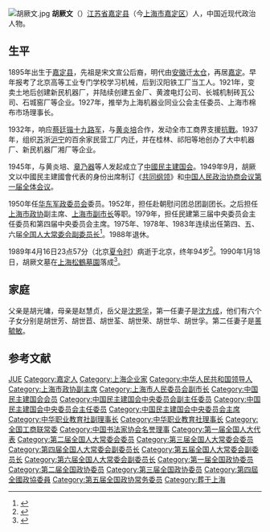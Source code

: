 [[File:胡厥文.jpg|thumb]]
'''胡厥文'''（{{bd|1895年|10月7日|1989年|4月16日|catIdx=}}）[[江苏省|江苏省]][[嘉定县|嘉定县]]（今[[上海市|上海市]][[嘉定区|嘉定区]]）人，中国近现代政治人物。

== 生平 ==
1895年出生于[[嘉定县|嘉定县]]，先祖是宋文宣公后裔，明代由[[安徽|安徽]]迁[[太仓|太仓]]，再居[[嘉定区|嘉定]]。早年报考了北京高等工业专门学校学习机械，后到汉阳铁工厂当工人。1921年，变卖土地后创建新民机器厂，并陆续创建五金厂、黄渡电灯公司、长城机制砖瓦公司、石城窑厂等企业。1927年，推举为上海机器业同业公会主任委员、上海市棉布市场理事长。

1932年，响应[[蔡廷锴|蔡廷锴]][[十九路军|十九路军]]，与[[黄炎培|黄炎培]]合作，发动全市工商界支援[[抗戰|抗戰]]。1937年，组织[[江苏省_(中华民国)|苏]]浙[[上海市|沪]][[南京市|宁]]的百余家民营工厂内迁，并在桂林、祁阳等地创办了大中机器厂、新民机器厂湘厂等企业。

1945年，与黄炎培、[[章乃器|章乃器]]等人发起成立了[[中國民主建国会|中國民主建国会]]。1949年9月，胡厥文以中國民主建國會代表的身份出席制订《[[共同纲领|共同纲领]]》和[[中国人民政治协商会议第一届全体会议|中国人民政治协商会议第一届全体会议]]。

1950年任[[华东军政委员会|华东军政委员会]]委员。1952年，担任赴朝慰问团总团副团长。之后担任[[上海市政协|上海市政协]]副主席、[[上海市副市长|上海市副市长]]等职。1979年，担任民建第三届中央委员会主任委员和第四届中央委员会主席。1975年、1978年、1983年连续出任第四、五、六届[[全国人大常委会副委员长|全国人大常委会副委员长]]<ref>{{cite book|author=全国人民代表大会常务委员会办公厅|title=中华人民共和国第一届全国人民代表大会代表名单|year=1955年|publisher=全国人民代表大会常务委员会办公厅|url=http://book.ucdrs.superlib.net/views/specific/2929/bookDetail.jsp?dxNumber=000005772167&d=546843D0AE2464CD1C95896344A85614&fenlei=04070402|access-date=2015-01-25|archive-date=2019-01-24|archive-url=https://web.archive.org/web/20190124105450/http://book.ucdrs.superlib.net/views/specific/2929/bookDetail.jsp?dxNumber=000005772167&d=546843D0AE2464CD1C95896344A85614&fenlei=04070402|dead-url=no}}</ref>。1988年退休。

1989年4月16日23点57分（北京[[夏令时|夏令时]]）病逝于北京，终年94岁<ref>{{Cite web |url=http://www.todayonhistory.com/10/7/china-MinZhuJianGuoHuiChuangJianRenHuJueWenDanChen.html |title=中国民主建国会创建人胡厥文诞辰 |access-date=2011-04-25 |archive-date=2020-12-01 |archive-url=https://web.archive.org/web/20201201145510/http://www.todayonhistory.com/10/7/china-MinZhuJianGuoHuiChuangJianRenHuJueWenDanChen.html |dead-url=no }}</ref>。1990年1月18日，胡厥文墓在[[上海|上海]][[松鶴墓園|松鶴墓園]]落成<ref>{{cite news |title=大事记 |url=http://www.shtong.gov.cn/newsite/node2/node4/node2250/node72324/node72328/index.html |publisher=上海市地方志辦公室 |accessdate=2020-08-16 |archive-date=2019-02-27 |archive-url=https://web.archive.org/web/20190227044920/http://www.shtong.gov.cn/newsite/node2/node4/node2250/node72324/node72328/index.html |dead-url=no }}</ref>。

== 家庭 ==
父亲是胡光墉，母亲是赵慧贞，岳父是[[沈恩孚|沈恩孚]]，第一任妻子是[[沈方成|沈方成]]，他们有六个子女分别是胡世芳、胡世苣、胡世荃、胡世荣、胡世华、胡世孚。第二任妻子是[[蒉毓敏|蒉毓敏]]。

== 参考文献 ==
{{Reflist}}

{{全国人大常委会副委员长}}
{{Navboxes 
| title  = 胡厥文在[[中华职业教育社|中华职业教育社]]的职务
| list1  =
{{中华职业教育社第四届理、监事会}}
{{中华职业教育社第五届理事会}}
}}
{{Navboxes 
| title  = 胡厥文在[[中国民主建国会|中国民主建国会]]的职务
| list1  =
{{中国民主建国会第一届中央委员会}}
{{中国民主建国会第二届中央委员会}}
{{中国民主建国会第三届中央委员会}}
{{中国民主建国会第四届中央委员会}}
}}
{{Navboxes 
| title  = 胡厥文在[[中华全国工商业联合会|中华全国工商业联合会]]的职务
| list1  =
{{中华全国工商业联合会第四届执行委员会}}
{{中华全国工商业联合会第五届执行委员会}}
}}
{{Navboxes 
| title  = 胡厥文在[[中国书法家协会|中国书法家协会]]的职务
| list1  =
{{中国书法家协会第一届理事会}}
{{中国书法家协会第二届理事会}}
}}

{{Authority control}}
{{DEFAULTSORT:Hu胡}}
[[Category:胡姓|JUE]]
[[Category:嘉定人|Category:嘉定人]]
[[Category:上海企业家|Category:上海企业家]]
[[Category:中华人民共和国领导人|Category:中华人民共和国领导人]]
[[Category:上海市政协副主席|Category:上海市政协副主席]]
[[Category:上海市人民委员会副市长|Category:上海市人民委员会副市长]]
[[Category:中国民主建国会会员|Category:中国民主建国会会员]]
[[Category:中国民主建国会中央委员会副主任委员|Category:中国民主建国会中央委员会副主任委员]]
[[Category:中国民主建国会中央委员会主任委员|Category:中国民主建国会中央委员会主任委员]]
[[Category:中国民主建国会中央委员会主席|Category:中国民主建国会中央委员会主席]]
[[Category:中华职业教育社副理事长|Category:中华职业教育社副理事长]]
[[Category:中华职业教育社理事长|Category:中华职业教育社理事长]]
[[Category:全国工商联常委|Category:全国工商联常委]]
[[Category:中国书法家协会名誉理事|Category:中国书法家协会名誉理事]]
[[Category:第一届全国人大代表|Category:第一届全国人大代表]]
[[Category:第二届全国人大常委会委员|Category:第二届全国人大常委会委员]]
[[Category:第三届全国人大常委会委员|Category:第三届全国人大常委会委员]]
[[Category:第四届全国人大常委会副委员长|Category:第四届全国人大常委会副委员长]]
[[Category:第五届全国人大常委会副委员长|Category:第五届全国人大常委会副委员长]]
[[Category:第六届全国人大常委会副委员长|Category:第六届全国人大常委会副委员长]]
[[Category:第一届全国政协委员|Category:第一届全国政协委员]]
[[Category:第二届全国政协委员|Category:第二届全国政协委员]]
[[Category:第三届全国政协委员|Category:第三届全国政协委员]]
[[Category:第四屆全國政協委員|Category:第四屆全國政協委員]]
[[Category:第五届全国政协常务委员|Category:第五届全国政协常务委员]]
[[Category:葬于上海|Category:葬于上海]]